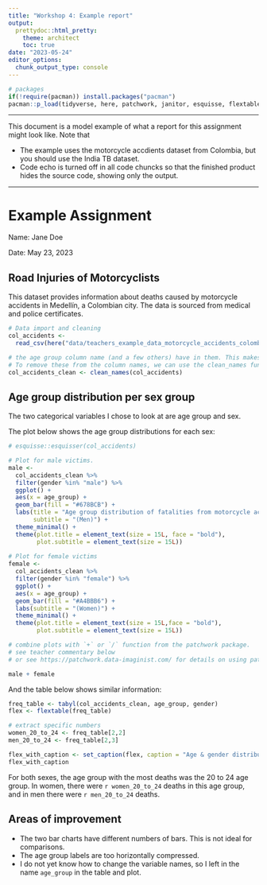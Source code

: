 ```yaml
---
title: "Workshop 4: Example report"
output:
  prettydoc::html_pretty:
    theme: architect
    toc: true
date: "2023-05-24"
editor_options: 
  chunk_output_type: console
---
```


```r
# packages
if(!require(pacman)) install.packages("pacman")
pacman::p_load(tidyverse, here, patchwork, janitor, esquisse, flextable)
```

------------------------------------------------------------------------

This document is a model example of what a report for this assignment might look like. Note that

-   The example uses the motorcycle accdients dataset from Colombia, but you should use the India TB dataset.
-   Code echo is turned off in all code chuncks so that the finished product hides the source code, showing only the output.

------------------------------------------------------------------------

# Example Assignment

Name: Jane Doe

Date: May 23, 2023

## Road Injuries of Motorcyclists

This dataset provides information about deaths caused by motorcycle accidents in Medellín, a Colombian city. The data is sourced from medical and police certificates.

```r
# Data import and cleaning
col_accidents <- 
  read_csv(here("data/teachers_example_data_motorcycle_accidents_colombia.csv"))

# the age group column name (and a few others) have in them. This makes them hard to work with.
# To remove these from the column names, we can use the clean_names function from janitor
col_accidents_clean <- clean_names(col_accidents)
```

## Age group distribution per sex group

The two categorical variables I chose to look at are age group and sex.

The plot below shows the age group distributions for each sex:

```r
# esquisse::esquisser(col_accidents)

# Plot for male victims.
male <-
  col_accidents_clean %>%
  filter(gender %in% "male") %>%
  ggplot() +
  aes(x = age_group) +
  geom_bar(fill = "#678BCB") +
  labs(title = "Age group distribution of fatalities from motorcycle accidents",
       subtitle = "(Men)") +
  theme_minimal() +
  theme(plot.title = element_text(size = 15L, face = "bold"),
        plot.subtitle = element_text(size = 15L))
  
# Plot for female victims
female <-
  col_accidents_clean %>%
  filter(gender %in% "female") %>%
  ggplot() +
  aes(x = age_group) +
  geom_bar(fill = "#A4BBB6") +
  labs(subtitle = "(Women)") +
  theme_minimal() +
  theme(plot.title = element_text(size = 15L,face = "bold"),
        plot.subtitle = element_text(size = 15L))

# combine plots with `+` or `/` function from the patchwork package. 
# see teacher commentary below
# or see https://patchwork.data-imaginist.com/ for details on using patchwork

male + female
```

And the table below shows similar information:

```r
freq_table <- tabyl(col_accidents_clean, age_group, gender)
flex <- flextable(freq_table)

# extract specific numbers
women_20_to_24 <- freq_table[2,2]
men_20_to_24 <- freq_table[2,3]

flex_with_caption <- set_caption(flex, caption = "Age & gender distribution of fatalities from motorcycle accidents")
flex_with_caption
```

For both sexes, the age group with the most deaths was the 20 to 24 age group. In women, there were `r women_20_to_24` deaths in this age group, and in men there were `r men_20_to_24` deaths.

## Areas of improvement

-   The two bar charts have different numbers of bars. This is not ideal for comparisons.
-   The age group labels are too horizontally compressed.
-   I do not yet know how to change the variable names, so I left in the name `age_group` in the table and plot.
